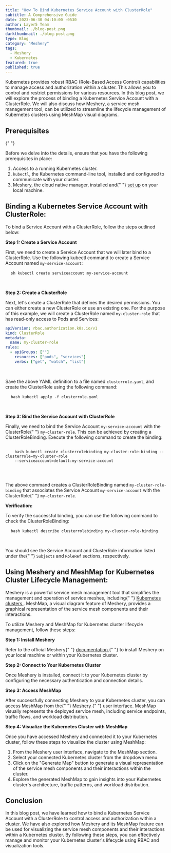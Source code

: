 ```yaml
---
title: "How To Bind Kubernetes Service Account with ClusterRole"
subtitle: A Comprehensive Guide
date: 2023-06-30 04:10:00 -0530
author: Layer5 Team
thumbnail: ./blog-post.png
darkthumbnail: ./blog-post.png
type: Blog
category: "Meshery"
tags:
  - Meshery
  - Kubernetes
featured: true
published: true
---
```



<BlogWrapper>
<p>Kubernetes provides robust RBAC (Role-Based Access Control) capabilities to manage access and authorization within a cluster. This allows you to control and restrict permissions for various resources. In this blog post, we will explore the process of binding a Kubernetes Service Account with a ClusterRole. We will also discuss how Meshery, a service mesh management tool, can be utilized to streamline the lifecycle management of Kubernetes clusters using MeshMap visual diagrams.</p>

<h2>Prerequisites</h2>{" "}

<p>Before we delve into the details, ensure that you have the following prerequisites in place:</p>

<ol>
  <li>Access to a running Kubernetes cluster.</li>
  <li>
    <code>kubectl</code>, the Kubernetes command-line tool, installed and configured to communicate
    with your cluster.
  </li>
  <li>
    Meshery, the cloud native manager, installed and{" "}
    <a href="https://docs.meshery.io/installation/quick-start">set up</a> on your local machine.
  </li>
</ol>

<h2>Binding a Kubernetes Service Account with ClusterRole:</h2>

<p>To bind a Service Account with a ClusterRole, follow the steps outlined below:</p>

<p>
  <strong>Step 1: Create a Service Account</strong>
</p>
<p>
  First, we need to create a Service Account that we will later bind to a ClusterRole. Use the
  following kubectl command to create a Service Account named <code>my-service-account</code>:
</p>

<pre>
  <code>sh kubectl create serviceaccount my-service-account</code>
</pre>

<br />
<p>
  <strong>Step 2: Create a ClusterRole</strong>
</p>
<p>
  Next, let's create a ClusterRole that defines the desired permissions. You can either create a new
  ClusterRole or use an existing one. For the purpose of this example, we will create a ClusterRole
  named <code>my-cluster-role</code> that has read-only access to Pods and Services:
</p>

```yaml
apiVersion: rbac.authorization.k8s.io/v1
kind: ClusterRole
metadata:
  name: my-cluster-role
rules:
  - apiGroups: [""]
    resources: ["pods", "services"]
    verbs: ["get", "watch", "list"]
```

<br />
<p>
  Save the above YAML definition to a file named <code>clusterrole.yaml</code>, and create the
  ClusterRole using the following command:
</p>

<pre>
  <code>bash kubectl apply -f clusterrole.yaml</code>
</pre>

<br />
<p>
  <strong>Step 3: Bind the Service Account with ClusterRole</strong>
</p>
<p>
  Finally, we need to bind the Service Account <code>my-service-account</code> with the ClusterRole{" "}
  <code>my-cluster-role</code>. This can be achieved by creating a ClusterRoleBinding. Execute the
  following command to create the binding:
</p>

<pre>
  <code>
    bash kubectl create clusterrolebinding my-cluster-role-binding --clusterrole=my-cluster-role
    --serviceaccount=default:my-service-account
  </code>
</pre>

<br />
<p>
  The above command creates a ClusterRoleBinding named <code>my-cluster-role-binding</code> that
  associates the Service Account <code>my-service-account</code> with the ClusterRole{" "}
  <code>my-cluster-role</code>.
</p>

<p>
  <strong>Verification:</strong>
</p>
<p>
  To verify the successful binding, you can use the following command to check the
  ClusterRoleBinding:
</p>

<pre>
  <code>bash kubectl describe clusterrolebinding my-cluster-role-binding</code>
</pre>

<br />
<p>
  You should see the Service Account and ClusterRole information listed under the{" "}
  <code>Subjects</code> and <code>RoleRef</code> sections, respectively.
</p>

<h2>Using Meshery and MeshMap for Kubernetes Cluster Lifecycle Management:</h2>
<p>
  Meshery is a powerful service mesh management tool that simplifies the management and operation of
  service meshes, including{" "}
  <a
    href="https://layer5.io/blog/meshery/multi-cluster-kubernetes-management-with-meshery"
    target="_blank"
  >
    Kubernetes clusters
  </a>
  . MeshMap, a visual diagram feature of Meshery, provides a graphical representation of the service
  mesh components and their interactions.
</p>

<p>
  To utilize Meshery and MeshMap for Kubernetes cluster lifecycle management, follow these steps:
</p>

<p>
  <strong>Step 1: Install Meshery</strong>
</p>
<p>
  Refer to the official Meshery{" "}
  <a href="https://docs.meshery.io/installation/quick-start" target="_blank">
    documentation
  </a>{" "}
  to install Meshery on your local machine or within your Kubernetes cluster.
</p>

<p>
  <strong>Step 2: Connect to Your Kubernetes Cluster</strong>
</p>
<p>
  Once Meshery is installed, connect it to your Kubernetes cluster by configuring the necessary
  authentication and connection details.
</p>

<p>
  <strong>Step 3: Access MeshMap</strong>
</p>
<p>
  After successfully connecting Meshery to your Kubernetes cluster, you can access MeshMap from the{" "}
  <a href="https://playground.meshery.io/" target="_blank">
    Meshery
  </a>{" "}
  user interface. MeshMap visually represents the deployed service mesh, including service
  endpoints, traffic flows, and workload distribution.
</p>
<p>
  <strong>Step 4: Visualize the Kubernetes Cluster with MeshMap</strong>
</p>
<p>
  Once you have accessed Meshery and connected it to your Kubernetes cluster, follow these steps to
  visualize the cluster using MeshMap:
</p>

<ol>
  <li>From the Meshery user interface, navigate to the MeshMap section.</li>
  <li>Select your connected Kubernetes cluster from the dropdown menu.</li>
  <li>
    Click on the "Generate Map" button to generate a visual representation of the service mesh
    components and their interactions within the cluster.
  </li>
  <li>
    Explore the generated MeshMap to gain insights into your Kubernetes cluster's architecture,
    traffic patterns, and workload distribution.
  </li>
</ol>

<h2>Conclusion</h2>
<p>
  In this blog post, we have learned how to bind a Kubernetes Service Account with a ClusterRole to
  control access and authorization within a cluster. We have also explored how Meshery and its
  MeshMap feature can be used for visualizing the service mesh components and their interactions
  within a Kubernetes cluster. By following these steps, you can effectively manage and monitor your
  Kubernetes cluster's lifecycle using RBAC and visualization tools.
</p>

</BlogWrapper>
